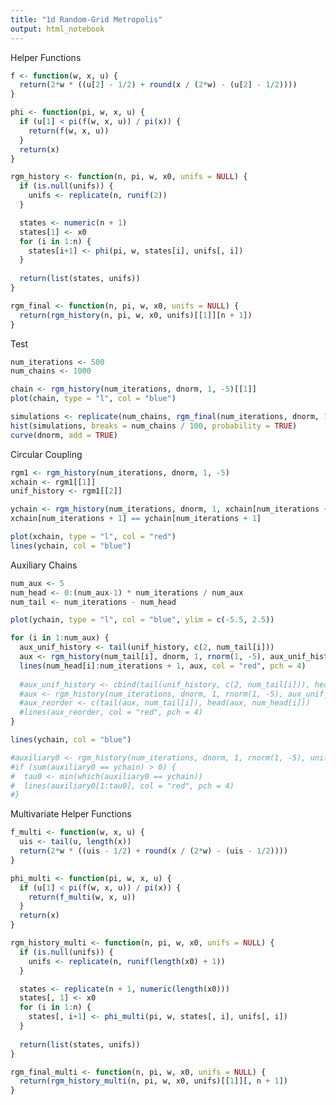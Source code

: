 ---
title: "1d Random-Grid Metropolis"
output: html_notebook
---

Helper Functions
```{r}
f <- function(w, x, u) {
  return(2*w * ((u[2] - 1/2) + round(x / (2*w) - (u[2] - 1/2))))
}

phi <- function(pi, w, x, u) {
  if (u[1] < pi(f(w, x, u)) / pi(x)) {
    return(f(w, x, u))
  }
  return(x)
}

rgm_history <- function(n, pi, w, x0, unifs = NULL) {
  if (is.null(unifs)) {
    unifs <- replicate(n, runif(2))
  }

  states <- numeric(n + 1)
  states[1] <- x0
  for (i in 1:n) {
    states[i+1] <- phi(pi, w, states[i], unifs[, i])
  }
  
  return(list(states, unifs))
}

rgm_final <- function(n, pi, w, x0, unifs = NULL) {
  return(rgm_history(n, pi, w, x0, unifs)[[1]][n + 1])
}
```

Test
```{r}
num_iterations <- 500
num_chains <- 1000

chain <- rgm_history(num_iterations, dnorm, 1, -5)[[1]]
plot(chain, type = "l", col = "blue")

simulations <- replicate(num_chains, rgm_final(num_iterations, dnorm, 1, -5))
hist(simulations, breaks = num_chains / 100, probability = TRUE)
curve(dnorm, add = TRUE)
```

Circular Coupling
```{r}
rgm1 <- rgm_history(num_iterations, dnorm, 1, -5)
xchain <- rgm1[[1]]
unif_history <- rgm1[[2]]

ychain <- rgm_history(num_iterations, dnorm, 1, xchain[num_iterations + 1], unif_history)[[1]]
xchain[num_iterations + 1] == ychain[num_iterations + 1]

plot(xchain, type = "l", col = "red")
lines(ychain, col = "blue")
```

Auxiliary Chains
```{r}
num_aux <- 5
num_head <- 0:(num_aux-1) * num_iterations / num_aux
num_tail <- num_iterations - num_head

plot(ychain, type = "l", col = "blue", ylim = c(-5.5, 2.5))

for (i in 1:num_aux) {
  aux_unif_history <- tail(unif_history, c(2, num_tail[i]))
  aux <- rgm_history(num_tail[i], dnorm, 1, rnorm(1, -5), aux_unif_history)[[1]]
  lines(num_head[i]:num_iterations + 1, aux, col = "red", pch = 4)
  
  #aux_unif_history <- cbind(tail(unif_history, c(2, num_tail[i])), head(unif_history, c(2, num_head[i])))
  #aux <- rgm_history(num_iterations, dnorm, 1, rnorm(1, -5), aux_unif_history)[[1]]
  #aux_reorder <- c(tail(aux, num_tail[i]), head(aux, num_head[i]))
  #lines(aux_reorder, col = "red", pch = 4)
}

lines(ychain, col = "blue")

#auxiliary0 <- rgm_history(num_iterations, dnorm, 1, rnorm(1, -5), unif_history)[[1]]
#if (sum(auxiliary0 == ychain) > 0) {
#  tau0 <- min(which(auxiliary0 == ychain))
#  lines(auxiliary0[1:tau0], col = "red", pch = 4)
#}

```

Multivariate Helper Functions
```{r}
f_multi <- function(w, x, u) {
  uis <- tail(u, length(x))
  return(2*w * ((uis - 1/2) + round(x / (2*w) - (uis - 1/2))))
}

phi_multi <- function(pi, w, x, u) {
  if (u[1] < pi(f(w, x, u)) / pi(x)) {
    return(f_multi(w, x, u))
  }
  return(x)
}

rgm_history_multi <- function(n, pi, w, x0, unifs = NULL) {
  if (is.null(unifs)) {
    unifs <- replicate(n, runif(length(x0) + 1))
  }

  states <- replicate(n + 1, numeric(length(x0)))
  states[, 1] <- x0
  for (i in 1:n) {
    states[, i+1] <- phi_multi(pi, w, states[, i], unifs[, i])
  }
  
  return(list(states, unifs))
}

rgm_final_multi <- function(n, pi, w, x0, unifs = NULL) {
  return(rgm_history_multi(n, pi, w, x0, unifs)[[1]][, n + 1])
}
```

